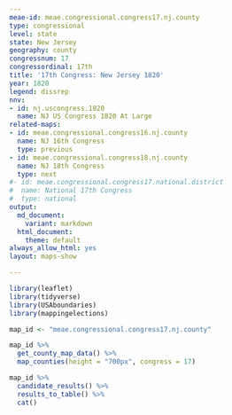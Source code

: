 ```yaml
---
meae-id: meae.congressional.congress17.nj.county
type: congressional
level: state
state: New Jersey
geography: county
congressnum: 17
congressordinal: 17th
title: '17th Congress: New Jersey 1820'
year: 1820
legend: dissrep
nnv:
- id: nj.uscongress.1820
  name: NJ US Congress 1820 At Large
related-maps:
- id: meae.congressional.congress16.nj.county
  name: NJ 16th Congress
  type: previous
- id: meae.congressional.congress18.nj.county
  name: NJ 18th Congress
  type: next
#- id: meae.congressional.congress17.national.district
#  name: National 17th Congress
#  type: national
output:
  md_document:
    variant: markdown
  html_document:
    theme: default
always_allow_html: yes
layout: maps-show

---
```


```r
library(leaflet)
library(tidyverse)
library(USAboundaries)
library(mappingelections)

map_id <- "meae.congressional.congress17.nj.county"
```

<div class="map">

```r
map_id %>%
  get_county_map_data() %>%
  map_counties(height = "700px", congress = 17)
```

</div>

<div class="results-table">

```r
map_id %>%
  candidate_results() %>%
  results_to_table() %>%
  cat()
```

</div>
